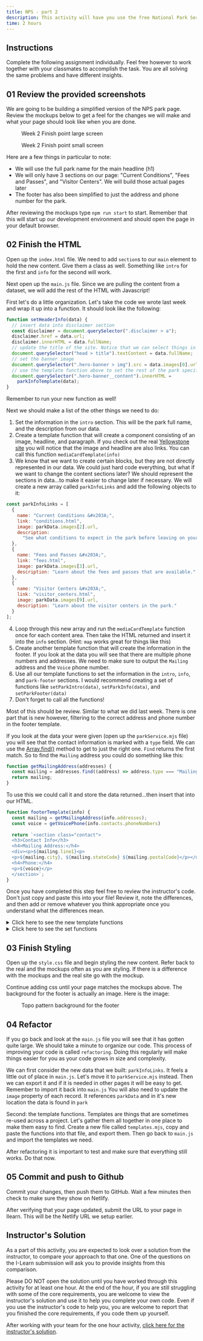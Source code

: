 ```yaml
---
title: NPS - part 2
description: This activity will have you use the free National Park Service api to recreate a simplified version of an NPS website for the park or monument of your choice. Part two see us finish the home page using the provided static data.
time: 2 hours
---
```




## Instructions

Complete the following assignment individually. Feel free however to work together with your classmates to accomplish the task. You are all solving the same problems and have different insights.

## **01** Review the provided screenshots

We are going to be building a simplified version of the NPS park page. Review the mockups below to get a feel for the changes we will make and what your page should look like when you are done.


<Figure src="/images/nps-homepage-complete-lg.webp" alt="Part 2 finished large screen">Week 2 Finish point large screen</Figure>
<Figure src="/images/nps-homepage-complete-sm.webp" alt="Part 2 finished small screen">Week 2 Finish point small screen</Figure>

Here are a few things in particular to note:

- We will use the full park name for the main headline (h1)
- We will only have 3 sections on our page: "Current Conditions", "Fees and Passes", and "Visitor Centers". We will build those actual pages later
- The footer has also been simplified to just the address and phone number for the park.

After reviewing the mockups type `npm run start` to start. Remember that this will start up our development environment and should open the page in your default browser.

## **02** Finish the HTML

Open up the `index.html` file. We need to add `section`s to our `main` element to hold the new content. Give them a class as well. Something like `intro` for the first and `info` for the second will work.

Next open up the `main.js` file. Since we are pulling the content from a dataset, we will add the rest of the HTML with Javascript!

First let's do a little organization. Let's take the code we wrote last week and wrap it up into a function. It should look like the following:

```javascript
function setHeaderInfo(data) {
  // insert data into disclaimer section
  const disclaimer = document.querySelector(".disclaimer > a");
  disclaimer.href = data.url;
  disclaimer.innerHTML = data.fullName;
  // update the title of the site. Notice that we can select things in the head just like in the body with querySelector
  document.querySelector("head > title").textContent = data.fullName;
  // set the banner image
  document.querySelector(".hero-banner > img").src = data.images[0].url;
  // use the template function above to set the rest of the park specific info in the header
  document.querySelector(".hero-banner__content").innerHTML =
    parkInfoTemplate(data);
}
```

Remember to run your new function as well!

Next we should make a list of the other things we need to do:

1. Set the information in the `intro` section. This will be the park full name, and the description from our data.
2. Create a template function that will create a component consisting of an image, headline, and paragraph. If you check out the real [Yellowstone site](https://www.nps.gov/yell/index.htm) you will notice that the image and headline are also links. You can call this function `mediaCardTemplate(info)`
3. We know that we want to create certain blocks, but they are not directly represented in our data. We could just hard code everything, but what if we want to change the content sections later? We should represent the sections in data...to make it easier to change later if necessary. We will create a new array called `parkInfoLinks` and add the following objects to it:

```javascript
const parkInfoLinks = [
  {
    name: "Current Conditions &#x203A;",
    link: "conditions.html",
    image: parkData.images[2].url,
    description:
      "See what conditions to expect in the park before leaving on your trip!"
  },
  {
    name: "Fees and Passes &#x203A;",
    link: "fees.html",
    image: parkData.images[3].url,
    description: "Learn about the fees and passes that are available."
  },
  {
    name: "Visitor Centers &#x203A;",
    link: "visitor_centers.html",
    image: parkData.images[9].url,
    description: "Learn about the visitor centers in the park."
  }
];
```

4. Loop through this new array and run the `mediaCardTemplate` function once for each content area. Then take the HTML returned and insert it into the `info` section. (Hint: `map` works great for things like this)
5. Create another template function that will create the information in the footer. If you look at the data you will see that there are multiple phone numbers and addresses. We need to make sure to output the `Mailing` address and the `Voice` phone number.
6. Use all our template functions to set the information in the `intro`, `info`, and `park-footer` sections. I would recommend creating a set of functions like `setParkIntro(data)`, `setParkInfo(data)`, and `setParkFooter(data)`
7. Don't forget to call all the functions!

Most of this should be review. Similar to what we did last week. There is one part that is new however, filtering to the correct address and phone number in the footer template.

If you look at the data your were given (open up the `parkService.mjs` file) you will see that the contact information is marked with a `type` field. We can use the [Array.find()](https://developer.mozilla.org/en-US/docs/Web/JavaScript/Reference/Global_Objects/Array/find) method to get to just the right one. `Find` returns the first match. So to find the `Mailing` address you could do something like this:
```javascript
function getMailingAddress(addresses) {
  const mailing = addresses.find((address) => address.type === "Mailing");
  return mailing;
}
```

To use this we could call it and store the data returned...then insert that into our HTML. 

```javascript
function footerTemplate(info) {
  const mailing = getMailingAddress(info.addresses);
  const voice = getVoicePhone(info.contacts.phoneNumbers)
  
  return `<section class="contact">
  <h3>Contact Info</h3>
  <h4>Mailing Address:</h4>
  <div><p>${mailing.line1}<p>
  <p>${mailing.city}, ${mailing.stateCode} ${mailing.postalCode}</p></div>
  <h4>Phone:</h4>
  <p>${voice}</p>
  </section>`;
}
```

Once you have completed this step feel free to review the instructor's code. Don't just copy and paste this into your file! Review it, note the differences, and then add or remove whatever you think appropriate once you understand what the differences mean.

<details>
<summary>Click here to see the new template functions</summary>

```javascript
function mediaCardTemplate(info) {
  return `<div class="media-card">
  <a href="${info.link}">
  <img src="${info.image}" alt="${info.name}" class="media-card__img">
  <h3 class="media-card__title">${info.name}</h3>
  </a>
 <p>${info.description}</p>
   </div>`;
}
function getMailingAddress(addresses) {
  const mailing = addresses.find((address) => address.type === "Mailing");
  return mailing;
}
function getVoicePhone(numbers) {
  const voice = numbers.find((number) => number.type === "Voice");
  return voice.phoneNumber;
}
function footerTemplate(info) {
  const mailing = getMailingAddress(info.addresses);
  const voice = getVoicePhone(info.contacts.phoneNumbers);

  return `<section class="contact">
  <h3>Contact Info</h3>
  <h4>Mailing Address:</h4>
  <div><p>${mailing.line1}<p>
  <p>${mailing.city}, ${mailing.stateCode} ${mailing.postalCode}</p></div>
  <h4>Phone:</h4>
  <p>${voice}</p>
</section>
```

</details>

<details>
<summary>Click here to see the set functions</summary>

```javascript
function setHeaderInfo(data) {
  // insert data into disclaimer section
  const disclaimer = document.querySelector(".disclaimer > a");
  disclaimer.href = data.url;
  disclaimer.innerHTML = data.fullName;
  // update the title of the site. Notice that we can select things in the head just like in the body with querySelector
  document.querySelector("head > title").textContent = data.fullName;
  // set the banner image
  document.querySelector(".hero-banner > img").src = data.images[0].url;
  // use the template function above to set the rest of the park specific info in the header
  document.querySelector(".hero-banner__content").innerHTML =
    parkInfoTemplate(data);
}

function setParkIntro(data) {
  const introEl = document.querySelector(".intro");
  introEl.innerHTML = `<h1>${parkData.fullName}</h1>
  <p>${parkData.description}</p>`;
}

function setParkInfoLinks(data) {
  const infoEl = document.querySelector(".info");
  const html = data.map(mediaCardTemplate);
  infoEl.innerHTML = html.join("");
}

function setFooter(data) {
  const footerEl = document.querySelector("#park-footer");
  footerEl.innerHTML = footerTemplate(data);
}

setHeaderInfo(parkData);
setParkIntro(parkData);
setParkInfoLinks(parkInfoLinks);
setFooter(parkData);
```

</details>

## **03** Finish Styling

Open up the `style.css` file and begin styling the new content. Refer back to the real and the mockups often as you are styling. If there is a difference with the mockups and the real site go with the mockup. 

Continue adding css until your page matches the mockups above. The background for the footer is actually an image. Here is the image: 
<Figure src="/images/topo_pattern.png" alt="topo pattern background for the footer">Topo pattern background for the footer</Figure>

## **04** Refactor

If you go back and look at the `main.js` file you will see that it has gotten quite large. We should take a minute to organize our code. This process of improving your code is called `refactoring`. Doing this regularly will make things easier for you as your code grows in size and complexity.

We can first consider the new data that we built: `parkInfoLinks`. It feels a little out of place in `main.js`. Let's move it to `parkService.mjs` instead. Then we can export it and if it is needed in other pages it will be easy to get. Remember to import it back into `main.js` You will also need to update the `image` property of each record. It references `parkData` and in it's new location the data is found in `park`

Second: the template functions. Templates are things that are sometimes re-used across a project. Let's gather them all together in one place to make them easy to find. Create a new file called `templates.mjs`, copy and paste the functions into that file, and export them. Then go back to `main.js` and import the templates we need.

After refactoring it is important to test and make sure that everything still works. Do that now.

## **05** Commit and push to Github

Commit your changes, then push them to GitHub. Wait a few minutes then check to make sure they show on Netlify.

After verifying that your page updated, submit the URL to your page in Ilearn. This will be the Netlify URL we setup earlier.

## Instructor's Solution

As a part of this activity, you are expected to look over a solution from the instructor, to compare your approach to that one. One of the questions on the I-Learn submission will ask you to provide insights from this comparison.

Please DO NOT open the solution until you have worked through this activity for at least one hour. At the end of the hour, if you are still struggling with some of the core requirements, you are welcome to view the instructor's solution and use it to help you complete your own code. Even if you use the instructor's code to help you, you are welcome to report that you finished the core requirements, if you code them up yourself.

After working with your team for the one hour activity, [click here for the instructor's solution](https://github.com/matkat99/nps/tree/unit-1b).